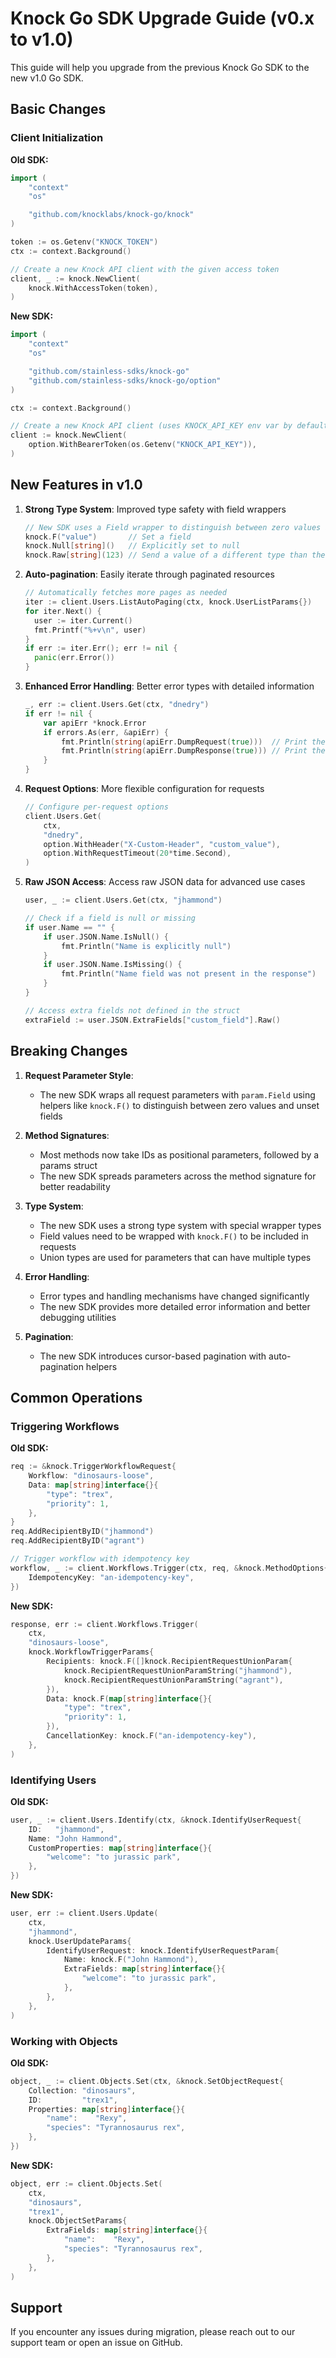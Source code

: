 # Knock Go SDK Upgrade Guide (v0.x to v1.0)

This guide will help you upgrade from the previous Knock Go SDK to the new v1.0 Go SDK.

## Basic Changes

### Client Initialization

**Old SDK:**

```go
import (
    "context"
    "os"

    "github.com/knocklabs/knock-go/knock"
)

token := os.Getenv("KNOCK_TOKEN")
ctx := context.Background()

// Create a new Knock API client with the given access token
client, _ := knock.NewClient(
    knock.WithAccessToken(token),
)
```

**New SDK:**

```go
import (
    "context"
    "os"

    "github.com/stainless-sdks/knock-go"
    "github.com/stainless-sdks/knock-go/option"
)

ctx := context.Background()

// Create a new Knock API client (uses KNOCK_API_KEY env var by default)
client := knock.NewClient(
    option.WithBearerToken(os.Getenv("KNOCK_API_KEY")),
)
```

## New Features in v1.0

1. **Strong Type System**: Improved type safety with field wrappers

   ```go
   // New SDK uses a Field wrapper to distinguish between zero values and unset fields
   knock.F("value")       // Set a field
   knock.Null[string]()   // Explicitly set to null
   knock.Raw[string](123) // Send a value of a different type than the field's type
   ```

2. **Auto-pagination**: Easily iterate through paginated resources

   ```go
   // Automatically fetches more pages as needed
   iter := client.Users.ListAutoPaging(ctx, knock.UserListParams{})
   for iter.Next() {
     user := iter.Current()
     fmt.Printf("%+v\n", user)
   }
   if err := iter.Err(); err != nil {
     panic(err.Error())
   }
   ```

3. **Enhanced Error Handling**: Better error types with detailed information

   ```go
   _, err := client.Users.Get(ctx, "dnedry")
   if err != nil {
       var apiErr *knock.Error
       if errors.As(err, &apiErr) {
           fmt.Println(string(apiErr.DumpRequest(true)))  // Print the serialized HTTP request
           fmt.Println(string(apiErr.DumpResponse(true))) // Print the serialized HTTP response
       }
   }
   ```

4. **Request Options**: More flexible configuration for requests

   ```go
   // Configure per-request options
   client.Users.Get(
       ctx,
       "dnedry",
       option.WithHeader("X-Custom-Header", "custom_value"),
       option.WithRequestTimeout(20*time.Second),
   )
   ```

5. **Raw JSON Access**: Access raw JSON data for advanced use cases

   ```go
   user, _ := client.Users.Get(ctx, "jhammond")

   // Check if a field is null or missing
   if user.Name == "" {
       if user.JSON.Name.IsNull() {
           fmt.Println("Name is explicitly null")
       }
       if user.JSON.Name.IsMissing() {
           fmt.Println("Name field was not present in the response")
       }
   }

   // Access extra fields not defined in the struct
   extraField := user.JSON.ExtraFields["custom_field"].Raw()
   ```

## Breaking Changes

1. **Request Parameter Style**:

   - The new SDK wraps all request parameters with `param.Field` using helpers like `knock.F()` to distinguish between zero values and unset fields

2. **Method Signatures**:

   - Most methods now take IDs as positional parameters, followed by a params struct
   - The new SDK spreads parameters across the method signature for better readability

3. **Type System**:

   - The new SDK uses a strong type system with special wrapper types
   - Field values need to be wrapped with `knock.F()` to be included in requests
   - Union types are used for parameters that can have multiple types

4. **Error Handling**:

   - Error types and handling mechanisms have changed significantly
   - The new SDK provides more detailed error information and better debugging utilities

5. **Pagination**:
   - The new SDK introduces cursor-based pagination with auto-pagination helpers

## Common Operations

### Triggering Workflows

**Old SDK:**

```go
req := &knock.TriggerWorkflowRequest{
    Workflow: "dinosaurs-loose",
    Data: map[string]interface{}{
        "type": "trex",
        "priority": 1,
    },
}
req.AddRecipientByID("jhammond")
req.AddRecipientByID("agrant")

// Trigger workflow with idempotency key
workflow, _ := client.Workflows.Trigger(ctx, req, &knock.MethodOptions{
    IdempotencyKey: "an-idempotency-key",
})
```

**New SDK:**

```go
response, err := client.Workflows.Trigger(
    ctx,
    "dinosaurs-loose",
    knock.WorkflowTriggerParams{
        Recipients: knock.F([]knock.RecipientRequestUnionParam{
            knock.RecipientRequestUnionParamString("jhammond"),
            knock.RecipientRequestUnionParamString("agrant"),
        }),
        Data: knock.F(map[string]interface{}{
            "type": "trex",
            "priority": 1,
        }),
        CancellationKey: knock.F("an-idempotency-key"),
    },
)
```

### Identifying Users

**Old SDK:**

```go
user, _ := client.Users.Identify(ctx, &knock.IdentifyUserRequest{
    ID:   "jhammond",
    Name: "John Hammond",
    CustomProperties: map[string]interface{}{
        "welcome": "to jurassic park",
    },
})
```

**New SDK:**

```go
user, err := client.Users.Update(
    ctx,
    "jhammond",
    knock.UserUpdateParams{
        IdentifyUserRequest: knock.IdentifyUserRequestParam{
            Name: knock.F("John Hammond"),
            ExtraFields: map[string]interface{}{
                "welcome": "to jurassic park",
            },
        },
    },
)
```

### Working with Objects

**Old SDK:**

```go
object, _ := client.Objects.Set(ctx, &knock.SetObjectRequest{
    Collection: "dinosaurs",
    ID:         "trex1",
    Properties: map[string]interface{}{
        "name":    "Rexy",
        "species": "Tyrannosaurus rex",
    },
})
```

**New SDK:**

```go
object, err := client.Objects.Set(
    ctx,
    "dinosaurs",
    "trex1",
    knock.ObjectSetParams{
        ExtraFields: map[string]interface{}{
            "name":    "Rexy",
            "species": "Tyrannosaurus rex",
        },
    },
)
```

## Support

If you encounter any issues during migration, please reach out to our support team or open an issue on GitHub.
